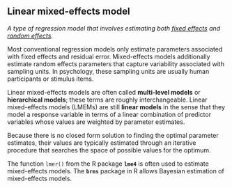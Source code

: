 ## Linear mixed-effects model

<dfn>A type of regression model that involves estimating both [fixed effects](f.html#fixed-effect) and [random effects](r.html#random-effect).</dfn>

Most conventional regression models only estimate parameters associated with fixed effects and residual error. Mixed-effects models additionally estimate random effects parameters that capture variability associated with sampling units. In psychology, these sampling units are usually human participants or stimulus items.

Linear mixed-effects models are often called **multi-level models** or **hierarchical models**; these terms are roughly interchangeable. Linear mixed-effects models (LMEMs) are still **linear models** in the sense that they model a response variable in terms of a linear combination of predictor variables whose values are weighted by parameter estimates.

Because there is no closed form solution to finding the optimal parameter estimates, their values are typically estimated through an iterative procedure that searches the space of possible values for the optimum.

The function `lmer()` from the R package **`lme4`** is often used to estimate mixed-effects models. The **`brms`** package in R allows Bayesian estimation of mixed-effects models.
